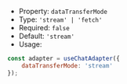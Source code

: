 * Property: `dataTransferMode`
* Type: `'stream' | 'fetch'`
* Required: `false`
* Default: `'stream'`
* Usage:

```js
const adapter = useChatAdapter({
    dataTransferMode: 'stream'
});
```
